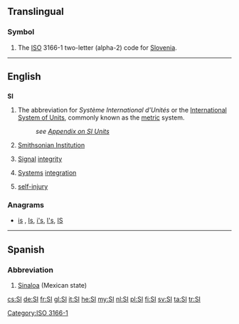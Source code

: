 {{also|Appendix:Variations of “si”}}
==Translingual==

===Symbol===
{{head|mul|symbol}}
# The [[ISO]] 3166-1 two-letter (alpha-2) code for [[Slovenia]].

[[Category:ISO 3166-1]]
----
==English==
{{wikipedia}}

==={{initialism-old|en}}===
'''SI'''

# The abbreviation for ''Système International d'Unités'' or the [[International System of Units]], commonly known as the [[metric]] system.
#: ''see [[Appendix:SI_units|Appendix on SI Units]]''
# [[w:Smithsonian Institution|Smithsonian Institution]]
# {{context|electronics}} [[signal|Signal]] [[integrity]]
# {{context|technology}} [[system|Systems]] [[integration]]
# [[self-injury]]

===Anagrams===
* [[is#English|is]] , [[Is#English|Is]], [[i's#English|i's]], [[I's#English|I's]], [[IS#English|IS]]

----

==Spanish==

===Abbreviation===
{{head|es|abbreviation}}

# [[Sinaloa]] (Mexican state)

[[cs:SI]]
[[de:SI]]
[[fr:SI]]
[[gl:SI]]
[[it:SI]]
[[he:SI]]
[[my:SI]]
[[nl:SI]]
[[pl:SI]]
[[fi:SI]]
[[sv:SI]]
[[ta:SI]]
[[tr:SI]]